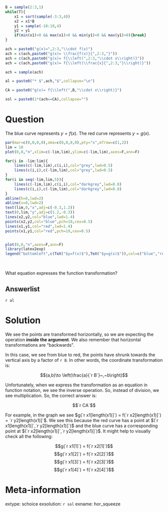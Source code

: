 ```r
B = sample(2:3,1)
while(T){
    x1 = sort(sample(-3:3,4))
    x2 = x1*B
    y1 = sample(-10:10,4)
    y2 = y1
    if(min(x1)<0 && max(x1)>0 && min(y1)<0 && max(y1)>0){break}
}

ach = paste0("g(x)=",2:3,"\\cdot f(x)")
ach = c(ach,paste0("g(x)= \\frac{f(x)}{",2:3,"}"))
ach = c(ach,paste0("g(x)= f{\\left(",2:3,"\\cdot x\\right)}"))
ach = c(ach,paste0("g(x)= f{\\left(\\frac{x}{",2:3,"}\\right)}"))

ach = sample(ach)

al = paste0("* $",ach,"$",collapse="\n")

CA = paste0("g(x)= f{\\left(",B,"\\cdot x\\right)}")

sol = paste0(1*(ach==CA),collapse="")

```

Question
========

The blue curve represents $y=f(x)$. The red curve represents $y=g(x)$.

```r
par(mar=c(0,0,0,0),oma=c(0,0,0,0),pty="s",mfrow=c(1,2))
lim = 10
plot(0,0,"n",xlim=c(-lim,lim),ylim=c(-lim,lim),axes=F,ann=F)

for(i in -lim:lim){
    lines(c(-lim,lim),c(i,i),col="grey",lwd=0.5)
    lines(c(i,i),c(-lim,lim),col="grey",lwd=0.5)
}
for(i in seq(-lim,lim,5)){
    lines(c(-lim,lim),c(i,i),col="darkgrey",lwd=0.8)
    lines(c(i,i),c(-lim,lim),col="darkgrey",lwd=0.8)
}
abline(h=0,lwd=2)
abline(v=0,lwd=2)
text(lim,0,"x",adj=c(-0.3,1.2))
text(0,lim,"y",adj=c(1.2,-0.3))
lines(x2,y2,col="blue",lwd=1.4)
points(x2,y2,col="blue",pch=19,cex=0.5)
lines(x1,y1,col="red",lwd=1.4)
points(x1,y1,col="red",pch=19,cex=0.5)


plot(0,0,"n",axes=F,ann=F)
library(latex2exp)
legend("bottomleft",c(TeX("$y=f(x)$"),TeX("$y=g(x)$")),col=c("blue","red"),lwd=c(1.4,1.4))
```
\

What equation expresses the function transformation?

Answerlist
--------

`r al`


Solution
========

We see the points are transformed horizontally, so we are expecting the operation **inside the argument**. We also remember that horizontal transformations are "backwards".

In this case, we see from blue to red, the points have shrunk towards the vertical axis by a factor of `r B`. In other words, the coordinate transformation is:

$$(a,b)\to \left(\frac{a}{`r B`}~,~b\right)$$

Unfortunately, when we express the transformation as an equation in function notation, we see the inverse operation. So, instead of division, we see multiplication. So, the correct answer is:

$$`r CA`$$

For example, in the graph we see $g(`r x1[length(x1)]`) = f(`r x2[length(x1)]`) = `r y2[length(x1)]`$. We see this because the red curve has a point at $(`r x1[length(x1)]`,`r y2[length(x1)]`)$ and the blue curve has a corresponding point at $(`r x2[length(x1)]`,`r y2[length(x1)]`)$. It might help to visually check all the following:

$$g(`r x1[1]`) = f(`r x2[1]`)$$
$$g(`r x1[2]`) = f(`r x2[2]`)$$
$$g(`r x1[3]`) = f(`r x2[3]`)$$
$$g(`r x1[4]`) = f(`r x2[4]`)$$


Meta-information
============
extype: schoice
exsolution: `r sol`
exname: hor_squeeze